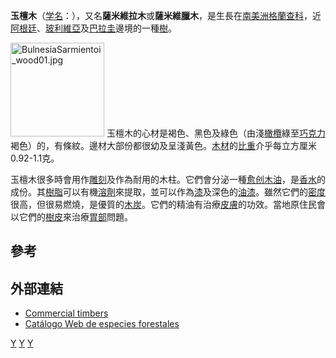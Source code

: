 {{Speciesbox
| taxon = Bulnesia sarmientoi
| status = LR/cd
| status_system = iucn2.3
| status_ref = <ref name=IUCN>{{IUCN2009|assessors=World Conservation Monitoring Centre|year=1998|id=32028|title=Bulnesia sarmientoi|downloaded=2009-08-17}}</ref>
| binomial_authority = Lorentz ex [[奧古斯·格里塞巴赫|Griseb.]]
}}
'''玉檀木'''（[[学名|学名]]：''{{lang|la|Bulnesia sarmientoi}}''），又名'''薩米維拉木'''或'''薩米維臘木'''，是生長在[[南美洲|南美洲]][[格蘭查科|格蘭查科]]，近[[阿根廷|阿根廷]]、[[玻利維亞|玻利維亞]]及[[巴拉圭|巴拉圭]]邊境的一種[[樹|樹]]。

[[Image:BulnesiaSarmientoi_wood01.jpg|150px]]
玉檀木的心材是褐色、黑色及綠色（由淺[[橄欖|橄欖]]綠至[[巧克力|巧克力]]褐色）的，有條紋。邊材大部份都很幼及呈淺黃色。[[木材|木材]]的[[比重|比重]]介乎每立方厘米0.92-1.1克。

玉檀木很多時會用作[[雕刻|雕刻]]及作為耐用的木柱。它們會分泌一種[[愈创木油|愈创木油]]，是[[香水|香水]]的成份。其[[樹脂|樹脂]]可以有機[[溶劑|溶劑]]來提取，並可以作為[[漆|漆]]及深色的[[油漆|油漆]]。雖然它們的[[密度|密度]]很高，但很易燃燒，是優質的[[木炭|木炭]]。它們的精油有治療[[皮膚|皮膚]]的功效。當地原住民會以它們的[[樹皮|樹皮]]來治療[[胃部|胃部]]問題。

==參考==
{{reflist}}

==外部連結==
* [http://www.biologie.uni-hamburg.de/b-online/wood/english/zygbuarb.htm Commercial timbers] {{Wayback|url=http://www.biologie.uni-hamburg.de/b-online/wood/english/zygbuarb.htm |date=20050418122532 }}
* [https://web.archive.org/web/20070311045310/http://www.agr.una.py/cgi-cef/cef.cgi?rm=detalle&ID=158 Catálogo Web de especies forestales]

{{Taxonbar}}
[[Category:樹|Y]]
[[Category:維臘木屬|Y]]
[[Category:木材|Y]]